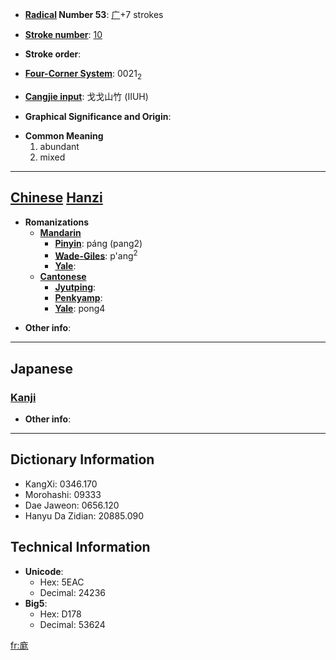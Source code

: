 * '''[[Wiktionary:Chinese radical index| Radical]] Number 53''': [[Wiktionary:Chinese radical index 广|广]]+7 strokes

* '''[[Wiktionary:Chinese total strokes index|Stroke number]]''': [[Wiktionary:Chinese total strokes index 10|10]]

* '''Stroke order''': 

* '''[[Wiktionary:Chinese four corner index|Four-Corner System]]''': 0021<sub>2</sub>

* '''[[Wiktionary:Chinese Cangjie index|Cangjie input]]''': 戈戈山竹 (IIUH)

* '''Graphical Significance and Origin''': 

* '''Common Meaning'''
*#abundant
*# mixed


----

== [[Chinese]] [[Hanzi]] ==

* '''Romanizations'''
** '''[[Mandarin]]'''
*** '''[[Pinyin]]''': páng (pang2)
*** '''[[Wade-Giles]]''': p'ang<sup>2</sup>
*** '''[[Yale]]''': 
** '''[[Cantonese]]'''
*** '''[[Jyutping]]''':
*** '''[[Penkyamp]]''': 
*** '''[[Yale]]''': pong4

* '''Other info''': 

----

==Japanese==
===[[Kanji]]===
{{kanji|on readings=[[ぼう]] (bō), [[も]] (mo), [[ばう]] (bau), [[まう]] (mau)
|kun readings=[[はっきりしない]] (hakkirishinai)
}}

* '''Other info''':  

----

== Dictionary Information ==

* KangXi: 0346.170
* Morohashi: 09333
* Dae Jaweon: 0656.120
* Hanyu Da Zidian: 20885.090

== Technical Information ==

* '''Unicode''':
** Hex: 5EAC
** Decimal: 24236
* '''Big5''':
** Hex: D178
** Decimal: 53624

[[fr:庬]]